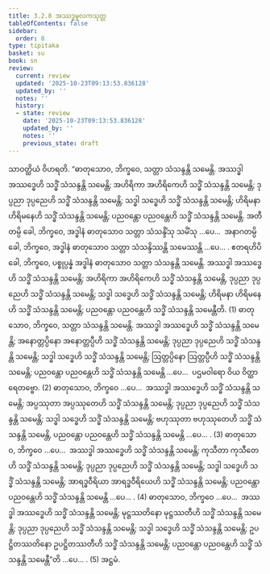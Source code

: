 ```yaml
---
title: 3.2.8 အဿဒ္ဓမူလကသုတ္တ
tableOfContents: false
sidebar:
  order: 8
type: tipitaka
basket: su
book: sn
review:
  current: review
  updated: '2025-10-23T09:13:53.836128'
  updated_by: ''
  notes: ''
  history:
  - state: review
    date: '2025-10-23T09:13:53.836128'
    updated_by: ''
    notes: ''
    previous_state: draft
---
```



<ReviewStatus review={frontmatter.review} showDetails={true} />

<HypothesisAnnotation frontmatter={frontmatter} />

<DynamicBreadcrumb />

<Division number="102" book="sn" e="ch" v="18" p="296">

<Paragraph number="735" book="sn">
သာဝတ္ထိယံ ဝိဟရတိ. “ဓာတုသောဝ, ဘိက္ခဝေ, သတ္တာ သံသန္ဒန္တိ သမေန္တိ. အဿဒ္ဓါ အဿဒ္ဓေဟိ သဒ္ဓိံ သံသန္ဒန္တိ သမေန္တိ; အဟိရိကာ အဟိရိကေဟိ သဒ္ဓိံ သံသန္ဒန္တိ သမေန္တိ; ဒုပ္ပညာ ဒုပ္ပညေဟိ သဒ္ဓိံ သံသန္ဒန္တိ သမေန္တိ; သဒ္ဓါ သဒ္ဓေဟိ သဒ္ဓိံ သံသန္ဒန္တိ သမေန္တိ; ဟိရိမနာ ဟိရိမနေဟိ သဒ္ဓိံ သံသန္ဒန္တိ သမေန္တိ; ပညဝန္တော ပညဝန္တေဟိ သဒ္ဓိံ သံသန္ဒန္တိ သမေန္တိ. အတီတမ္ပိ ခေါ, ဘိက္ခဝေ, အဒ္ဓါနံ ဓာတုသောဝ သတ္တာ သံသန္ဒိံသု သမိံသု …ပေ…  အနာဂတမ္ပိ ခေါ, ဘိက္ခဝေ, အဒ္ဓါနံ ဓာတုသောဝ သတ္တာ သံသန္ဒိဿန္တိ သမေဿန္တိ …ပေ… .
</Paragraph>

<Paragraph number="736" book="sn">
ဧတရဟိပိ ခေါ, ဘိက္ခဝေ, ပစ္စုပ္ပန္နံ အဒ္ဓါနံ ဓာတုသောဝ သတ္တာ သံသန္ဒန္တိ သမေန္တိ. အဿဒ္ဓါ အဿဒ္ဓေဟိ သဒ္ဓိံ သံသန္ဒန္တိ သမေန္တိ; အဟိရိကာ အဟိရိကေဟိ သဒ္ဓိံ သံသန္ဒန္တိ သမေန္တိ, ဒုပ္ပညာ ဒုပ္ပညေဟိ သဒ္ဓိံ သံသန္ဒန္တိ သမေန္တိ; သဒ္ဓါ သဒ္ဓေဟိ သဒ္ဓိံ သံသန္ဒန္တိ သမေန္တိ; ဟိရိမနာ ဟိရိမနေဟိ သဒ္ဓိံ သံသန္ဒန္တိ သမေန္တိ; ပညဝန္တော ပညဝန္တေဟိ သဒ္ဓိံ သံသန္ဒန္တိ သမေန္တီတိ. (1)
</Paragraph>

<Paragraph number="737" book="sn">
ဓာတုသောဝ, ဘိက္ခဝေ, သတ္တာ သံသန္ဒန္တိ သမေန္တိ. အဿဒ္ဓါ အဿဒ္ဓေဟိ သဒ္ဓိံ သံသန္ဒန္တိ သမေန္တိ; အနောတ္တပ္ပိနော အနောတ္တပ္ပီဟိ သဒ္ဓိံ သံသန္ဒန္တိ သမေန္တိ; ဒုပ္ပညာ ဒုပ္ပညေဟိ သဒ္ဓိံ သံသန္ဒန္တိ သမေန္တိ; သဒ္ဓါ သဒ္ဓေဟိ သဒ္ဓိံ သံသန္ဒန္တိ သမေန္တိ; ဩတ္တပ္ပိနော ဩတ္တပ္ပီဟိ သဒ္ဓိံ သံသန္ဒန္တိ သမေန္တိ; ပညဝန္တော ပညဝန္တေဟိ သဒ္ဓိံ သံသန္ဒန္တိ သမေန္တိ …ပေ…  ပဌမဝါရော ဝိယ ဝိတ္ထာရေတဗ္ဗော. (2)
</Paragraph>

<Paragraph number="738" book="sn">
ဓာတုသောဝ, ဘိက္ခဝေ …ပေ…  အဿဒ္ဓါ အဿဒ္ဓေဟိ သဒ္ဓိံ သံသန္ဒန္တိ သမေန္တိ; အပ္ပဿုတာ အပ္ပဿုတေဟိ သဒ္ဓိံ သံသန္ဒန္တိ သမေန္တိ; ဒုပ္ပညာ ဒုပ္ပညေဟိ သဒ္ဓိံ သံသန္ဒန္တိ သမေန္တိ; သဒ္ဓါ သဒ္ဓေဟိ သဒ္ဓိံ သံသန္ဒန္တိ သမေန္တိ; ဗဟုဿုတာ ဗဟုဿုတေဟိ သဒ္ဓိံ သံသန္ဒန္တိ သမေန္တိ, ပညဝန္တော ပညဝန္တေဟိ သဒ္ဓိံ သံသန္ဒန္တိ သမေန္တိ …ပေ… . (3)
</Paragraph>

<Paragraph number="739" book="sn">
ဓာတုသောဝ, ဘိက္ခဝေ …ပေ…  အဿဒ္ဓါ အဿဒ္ဓေဟိ သဒ္ဓိံ သံသန္ဒန္တိ သမေန္တိ; ကုသီတာ ကုသီတေဟိ သဒ္ဓိံ သံသန္ဒန္တိ သမေန္တိ; ဒုပ္ပညာ ဒုပ္ပညေဟိ သဒ္ဓိံ သံသန္ဒန္တိ သမေန္တိ; သဒ္ဓါ သဒ္ဓေဟိ သဒ္ဓိံ သံသန္ဒန္တိ သမေန္တိ; အာရဒ္ဓဝီရိယာ အာရဒ္ဓဝီရိယေဟိ သဒ္ဓိံ သံသန္ဒန္တိ သမေန္တိ; ပညဝန္တော ပညဝန္တေဟိ သဒ္ဓိံ သံသန္ဒန္တိ သမေန္တိ …ပေ… . (4)
</Paragraph>

<Paragraph number="740" book="sn">
ဓာတုသောဝ, ဘိက္ခဝေ …ပေ…  အဿဒ္ဓါ အဿဒ္ဓေဟိ သဒ္ဓိံ သံသန္ဒန္တိ သမေန္တိ; မုဋ္ဌဿတိနော မုဋ္ဌဿတီဟိ သဒ္ဓိံ သံသန္ဒန္တိ သမေန္တိ; ဒုပ္ပညာ ဒုပ္ပညေဟိ သဒ္ဓိံ သံသန္ဒန္တိ သမေန္တိ; သဒ္ဓါ သဒ္ဓေဟိ သဒ္ဓိံ သံသန္ဒန္တိ သမေန္တိ; ဥပဋ္ဌိတဿတိနော ဥပဋ္ဌိတဿတီဟိ သဒ္ဓိံ သံသန္ဒန္တိ သမေန္တိ; ပညဝန္တော ပညဝန္တေဟိ သဒ္ဓိံ သံသန္ဒန္တိ သမေန္တီ”တိ …ပေ… . (5)

</Paragraph>
</Division>

<Paragraph number="741" type="center" book="sn">
အဋ္ဌမံ.
</Paragraph>